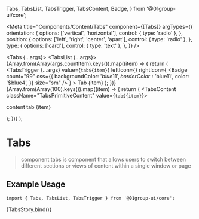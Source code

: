   Tabs,
  TabsList,
  TabsTrigger,
  TabsContent,
  Badge,
} from '@01group-ui/core';

<Meta
  title="Components/Content/Tabs"
  component={[Tabs]}
  argTypes={{
    orientation: {
      options: ['vertical', 'horizontal'],
      control: { type: 'radio' },
    },
    position: {
      options: ['left', 'right', 'center', 'apart'],
      control: { type: 'radio' },
    },
    type: {
      options: ['card'],
      control: { type: 'text' },
    },
  }}
/>

  <Tabs {...args}>
    <TabsList {...args}>
      {Array.from(Array(args.countItem).keys()).map((item) => {
        return (
          <TabsTrigger
            {...args}
            value={`tab${item}`}
            leftIcon={<AndroidOutlined />}
            rightIcon={
              <Badge
                count="99"
                css={{
                  backgroundColor: '$blue11',
                  borderColor: '$blue11',
                  color: '$blue4',
                }}
                size="sm"
              />
            }
          >
            Tab {item}
          </TabsTrigger>
        );
      })}
    </TabsList>
    {Array.from(Array(100).keys()).map((item) => {
      return (
        <TabsContent className="TabsPrimitiveContent" value={`tab${item}`}>
          <p>content tab {item}</p>
        </TabsContent>
      );
    })}
  </Tabs>
);

# Tabs

> component tabs is component that allows users to switch between different sections or views of content within a single window or page

## Example Usage

```tsx
import { Tabs, TabsList, TabsTrigger } from '@01group-ui/core';
```

<Canvas columns={2} withSource="close">
  <Story
    args={{
      orientation: 'vertical',
      defaultValue: 'tab0',
      position: 'left',
      countItem: 10,
    }}
    name="Tabs"
  >
    {TabsStory.bind()}
  </Story>
</Canvas>

<ArgsTable of={TabsList} />
